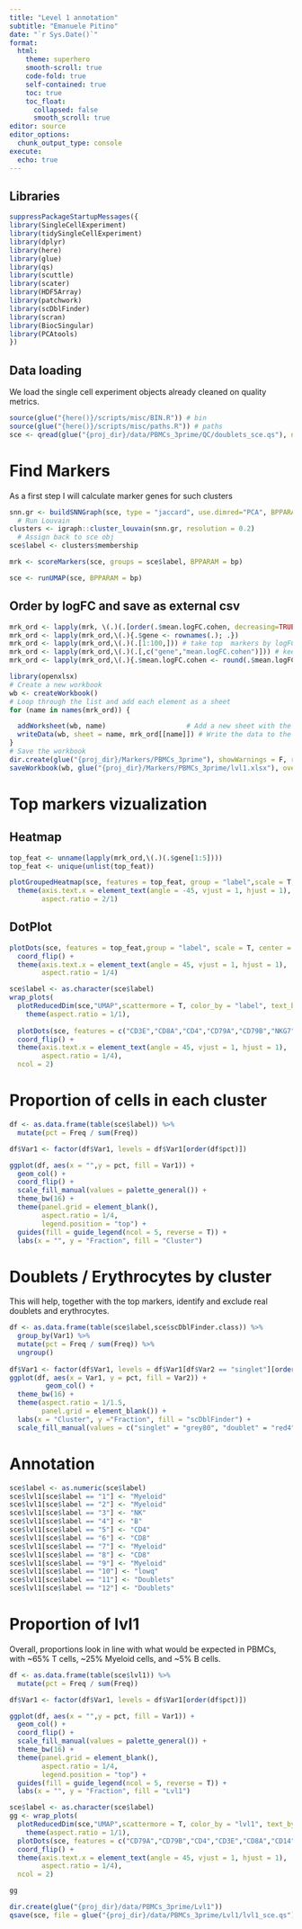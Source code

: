 ```yaml
---
title: "Level 1 annotation"
subtitle: "Emanuele Pitino"
date: "`r Sys.Date()`"
format: 
  html:
    theme: superhero
    smooth-scroll: true
    code-fold: true
    self-contained: true
    toc: true
    toc_float: 
      collapsed: false
      smooth_scroll: true
editor: source
editor_options: 
  chunk_output_type: console
execute:
  echo: true
---
```


## Libraries
```r
suppressPackageStartupMessages({
library(SingleCellExperiment)
library(tidySingleCellExperiment)
library(dplyr)
library(here)
library(glue)
library(qs)
library(scuttle)
library(scater)
library(HDF5Array)
library(patchwork)
library(scDblFinder)
library(scran)
library(BiocSingular)
library(PCAtools)
})
```

## Data loading
We load the single cell experiment objects already cleaned on quality metrics.
```r
source(glue("{here()}/scripts/misc/BIN.R")) # bin
source(glue("{here()}/scripts/misc/paths.R")) # paths
sce <- qread(glue("{proj_dir}/data/PBMCs_3prime/QC/doublets_sce.qs"), nthreads = 8)
```

# Find Markers
As a first step I will calculate marker genes for such clusters 
```r
snn.gr <- buildSNNGraph(sce, type = "jaccard", use.dimred="PCA", BPPARAM = bp)
  # Run Louvain
clusters <- igraph::cluster_louvain(snn.gr, resolution = 0.2)
  # Assign back to sce obj
sce$label <- clusters$membership

mrk <- scoreMarkers(sce, groups = sce$label, BPPARAM = bp)
```

```r
sce <- runUMAP(sce, BPPARAM = bp)
```

## Order by logFC and save as external csv
```r
mrk_ord <- lapply(mrk, \(.)(.[order(.$mean.logFC.cohen, decreasing=TRUE),])) # order by logFC
mrk_ord <- lapply(mrk_ord,\(.){.$gene <- rownames(.); .})
mrk_ord <- lapply(mrk_ord,\(.)(.[1:100,])) # take top  markers by logFC
mrk_ord <- lapply(mrk_ord,\(.)(.[,c("gene","mean.logFC.cohen")])) # keep only columns of interest
mrk_ord <- lapply(mrk_ord,\(.){.$mean.logFC.cohen <- round(.$mean.logFC.cohen,2); .}) # round values

library(openxlsx)
# Create a new workbook
wb <- createWorkbook()
# Loop through the list and add each element as a sheet
for (name in names(mrk_ord)) {

  addWorksheet(wb, name)                    # Add a new sheet with the list element name
  writeData(wb, sheet = name, mrk_ord[[name]]) # Write the data to the sheet
}
# Save the workbook
dir.create(glue("{proj_dir}/Markers/PBMCs_3prime"), showWarnings = F, recursive = T)
saveWorkbook(wb, glue("{proj_dir}/Markers/PBMCs_3prime/lvl1.xlsx"), overwrite = TRUE)
```

# Top markers vizualization

## Heatmap
```r
top_feat <- unname(lapply(mrk_ord,\(.)(.$gene[1:5])))
top_feat <- unique(unlist(top_feat))

plotGroupedHeatmap(sce, features = top_feat, group = "label",scale = T, center = T) +
  theme(axis.text.x = element_text(angle = -45, vjust = 1, hjust = 1),
        aspect.ratio = 2/1)
```

## DotPlot
```r
plotDots(sce, features = top_feat,group = "label", scale = T, center = T) +
  coord_flip() +
  theme(axis.text.x = element_text(angle = 45, vjust = 1, hjust = 1),
        aspect.ratio = 1/4)
```

```r
sce$label <- as.character(sce$label)
wrap_plots(
  plotReducedDim(sce,"UMAP",scattermore = T, color_by = "label", text_by = "label", point_size = 1) + scale_color_manual(values = palette_general()) +
    theme(aspect.ratio = 1/1),
  
  plotDots(sce, features = c("CD3E","CD8A","CD4","CD79A","CD79B","NKG7","NCAM1","CD14","FCGR3A","CD1C"),group = "label", scale = T, center = T) +
  coord_flip() +
  theme(axis.text.x = element_text(angle = 45, vjust = 1, hjust = 1),
        aspect.ratio = 1/4),
  ncol = 2)
```

# Proportion of cells in each cluster
```r
df <- as.data.frame(table(sce$label)) %>%
  mutate(pct = Freq / sum(Freq))

df$Var1 <- factor(df$Var1, levels = df$Var1[order(df$pct)])

ggplot(df, aes(x = "",y = pct, fill = Var1)) +
  geom_col() +
  coord_flip() +
  scale_fill_manual(values = palette_general()) +
  theme_bw(16) +
  theme(panel.grid = element_blank(),
        aspect.ratio = 1/4,
        legend.position = "top") +
  guides(fill = guide_legend(ncol = 5, reverse = T)) +
  labs(x = "", y = "Fraction", fill = "Cluster")
```

# Doublets / Erythrocytes by cluster
This will help, together with the top markers, identify and exclude real doublets and erythrocytes.

```r
df <- as.data.frame(table(sce$label,sce$scDblFinder.class)) %>%
  group_by(Var1) %>%
  mutate(pct = Freq / sum(Freq)) %>%
  ungroup()
  
df$Var1 <- factor(df$Var1, levels = df$Var1[df$Var2 == "singlet"][order(-df$pct[df$Var2 == "singlet"])])
ggplot(df, aes(x = Var1, y = pct, fill = Var2)) + 
         geom_col() + 
  theme_bw(16) +
  theme(aspect.ratio = 1/1.5,
        panel.grid = element_blank()) +
  labs(x = "Cluster", y ="Fraction", fill = "scDblFinder") +
  scale_fill_manual(values = c("singlet" = "grey80", "doublet" = "red4"))
```

# Annotation
```r
sce$label <- as.numeric(sce$label)
sce$lvl1[sce$label == "1"] <- "Myeloid"
sce$lvl1[sce$label == "2"] <- "Myeloid"
sce$lvl1[sce$label == "3"] <- "NK"
sce$lvl1[sce$label == "4"] <- "B"
sce$lvl1[sce$label == "5"] <- "CD4"
sce$lvl1[sce$label == "6"] <- "CD8"
sce$lvl1[sce$label == "7"] <- "Myeloid"
sce$lvl1[sce$label == "8"] <- "CD8"
sce$lvl1[sce$label == "9"] <- "Myeloid"
sce$lvl1[sce$label == "10"] <- "lowq"
sce$lvl1[sce$label == "11"] <- "Doublets"
sce$lvl1[sce$label == "12"] <- "Doublets"
```

# Proportion of lvl1
Overall, proportions look in line with what would be expected in PBMCs, with ~65% T cells, ~25% Myeloid cells, and ~5% B cells.
```r
df <- as.data.frame(table(sce$lvl1)) %>%
  mutate(pct = Freq / sum(Freq))

df$Var1 <- factor(df$Var1, levels = df$Var1[order(df$pct)])

ggplot(df, aes(x = "",y = pct, fill = Var1)) +
  geom_col() +
  coord_flip() +
  scale_fill_manual(values = palette_general()) +
  theme_bw(16) +
  theme(panel.grid = element_blank(),
        aspect.ratio = 1/4,
        legend.position = "top") +
  guides(fill = guide_legend(ncol = 5, reverse = T)) +
  labs(x = "", y = "Fraction", fill = "Lvl1")
```

```r
sce$label <- as.character(sce$label)
gg <- wrap_plots(
  plotReducedDim(sce,"UMAP",scattermore = T, color_by = "lvl1", text_by = "lvl1", point_size = 1) + scale_color_manual(values = palette_general()) +
    theme(aspect.ratio = 1/1),
  plotDots(sce, features = c("CD79A","CD79B","CD4","CD3E","CD8A","CD14","FCGR3A","NKG7","NCAM1"),group = "lvl1", scale = T, center = T) +
  coord_flip() +
  theme(axis.text.x = element_text(angle = 45, vjust = 1, hjust = 1),
        aspect.ratio = 1/4),
  ncol = 2)
```


```r
gg
```

```r
dir.create(glue("{proj_dir}/data/PBMCs_3prime/Lvl1"))
qsave(sce, file = glue("{proj_dir}/data/PBMCs_3prime/Lvl1/lvl1_sce.qs"), nthreads = 8)
```

